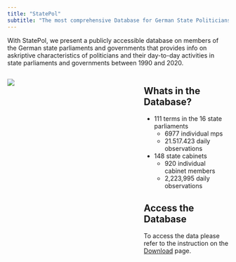 ```yaml
---
title: "StatePol"
subtitle: "The most comprehensive Database for German State Politicians"
---
```


With StatePol, we present a publicly accessible database on members of the German state parliaments and governments that provides info on askriptive characteristics of politicians and their day-to-day activities in state parliaments and governments between 1990 and 2020.

::: columns
::: {.column width="60%"}

![](images/landesparlamente.png){fig-align="center"}
:::

::: {.column width="40%"}

## Whats in the Database?

-   111 terms in the 16 state parliaments
    -   6977 individual mps
    -   21.517.423 daily observations
    
    
    
-   148 state cabinets
    -   920 individual cabinet members
    -   2,223,995 daily observations
        
## Access the Database
To access the data please refer to the instruction on the [Download](download.qmd) page.
:::
:::


